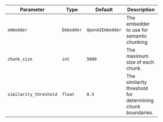 | Parameter              | Type       | Default          | Description                                                |
| ---------------------- | ---------- | ---------------- | ---------------------------------------------------------- |
| `embedder`             | `Embedder` | `OpenAIEmbedder` | The embedder to use for semantic chunking.                 |
| `chunk_size`           | `int`      | `5000`           | The maximum size of each chunk.                            |
| `similarity_threshold` | `float`    | `0.5`            | The similarity threshold for determining chunk boundaries. |
